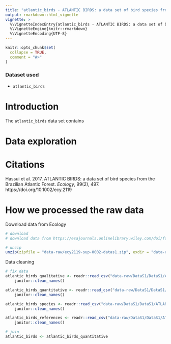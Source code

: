 ```yaml
---
title: "atlantic_birds - ATLANTIC BIRDS: a data set of bird species from the Brazilian Atlantic Forest"
output: rmarkdown::html_vignette
vignette: >
  %\VignetteIndexEntry{atlantic_birds - ATLANTIC BIRDS: a data set of bird species from the Brazilian Atlantic Forest}
  %\VignetteEngine{knitr::rmarkdown}
  %\VignetteEncoding{UTF-8}
---
```


```r
knitr::opts_chunk$set(
  collapse = TRUE,
  comment = "#>"
)
```

### Dataset used

- `atlantic_birds`

# Introduction

The `atlantic_birds` data set contains 

# Data exploration

# Citations

Hassui et al. 2017. ATLANTIC BIRDS: a data set of bird species from the Brazilian Atlantic Forest. *Ecology*, 99(2), 497. https://doi.org/10.1002/ecy.2119

# How we processed the raw data

Download data from Ecology

```r
# download
# download data from https://esajournals.onlinelibrary.wiley.com/doi/full/10.1002/ecy.2119

# unzip
unzip(zipfile = "data-raw/ecy2119-sup-0002-datas1.zip", exdir = "data-raw")
```

Data cleaning
```r
# fix data
atlantic_birds_qualitative <- readr::read_csv("data-raw/DataS1/DataS1/ATLANTIC_BIRDS_qualitative.csv") %>%
    janitor::clean_names()

atlantic_birds_quantitative <- readr::read_csv("data-raw/DataS1/DataS1/ATLANTIC_BIRDS_quantitative.csv") %>%
    janitor::clean_names()

atlantic_birds_species <- readr::read_csv("data-raw/DataS1/DataS1/ATLANTIC_birds_species.csv") %>%
    janitor::clean_names()

atlantic_birds_references <- readr::read_csv("data-raw/DataS1/DataS1/ATLANTIC_BIRDS_refs.csv") %>%
    janitor::clean_names()

# join
atlantic_birds <- atlantic_birds_quantitative
```
